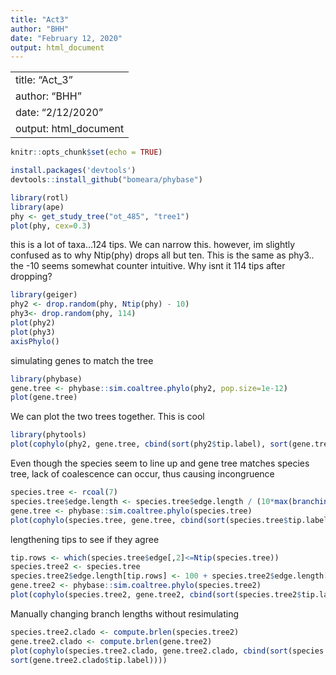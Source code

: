 ```yaml
---
title: "Act3"
author: "BHH"
date: "February 12, 2020"
output: html_document
---
```


---
title: "Act_3"
author: "BHH"
date: "2/12/2020"
output: html_document
---

```r
knitr::opts_chunk$set(echo = TRUE)
```



```r
install.packages('devtools')
devtools::install_github("bomeara/phybase")
```

```r
library(rotl)
library(ape)
phy <- get_study_tree("ot_485", "tree1")
plot(phy, cex=0.3)
```

this is a lot of taxa...124 tips. We can narrow this. however, im slightly confused as to why Ntip(phy) drops all but ten. This is the same as phy3.. the -10 seems somewhat counter intuitive. Why isnt it 114 tips after dropping?
```r
library(geiger)
phy2 <- drop.random(phy, Ntip(phy) - 10)
phy3<- drop.random(phy, 114)
plot(phy2)
plot(phy3)
axisPhylo()
```
simulating genes to match the tree
```r
library(phybase)
gene.tree <- phybase::sim.coaltree.phylo(phy2, pop.size=1e-12)
plot(gene.tree)
```
We can plot the two trees together. This is cool
```r
library(phytools)
plot(cophylo(phy2, gene.tree, cbind(sort(phy2$tip.label), sort(gene.tree$tip.label))))
```

Even though the species seem to line up and gene tree matches species tree, lack of coalescence can occur, thus causing incongruence
```r
species.tree <- rcoal(7)
species.tree$edge.length <- species.tree$edge.length / (10*max(branching.times(species.tree)))
gene.tree <- phybase::sim.coaltree.phylo(species.tree)
plot(cophylo(species.tree, gene.tree, cbind(sort(species.tree$tip.label), sort(gene.tree$tip.label))))

```
lengthening tips to see if they agree
```r
tip.rows <- which(species.tree$edge[,2]<=Ntip(species.tree))
species.tree2 <- species.tree
species.tree2$edge.length[tip.rows] <- 100 + species.tree2$edge.length[tip.rows]
gene.tree2 <- phybase::sim.coaltree.phylo(species.tree2)
plot(cophylo(species.tree2, gene.tree2, cbind(sort(species.tree2$tip.label), sort(gene.tree2$tip.label))))
```
Manually changing branch lengths without resimulating
```r
species.tree2.clado <- compute.brlen(species.tree2)
gene.tree2.clado <- compute.brlen(gene.tree2)
plot(cophylo(species.tree2.clado, gene.tree2.clado, cbind(sort(species.tree2.clado$tip.label),
sort(gene.tree2.clado$tip.label))))


```